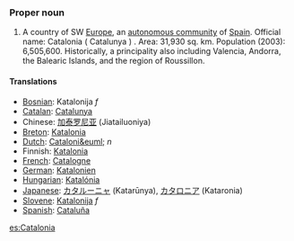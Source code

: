 ===Proper noun===
#A country of SW [[Europe]], an [[autonomous community]] of [[Spain]]. Official name: Catalonia ( Catalunya ) . Area: 31,930 sq. km. Population (2003): 6,505,600. Historically, a principality also including Valencia, Andorra, the Balearic Islands, and the region of Roussillon.

====Translations====
*[[Bosnian]]: Katalonija ''f''
*[[Catalan]]: [[Catalunya]]
*Chinese: [[加泰罗尼亚]] (Jiatailuoniya)
*[[Breton]]: [[Katalonia]]
*[[Dutch]]: [[Cataloni&euml;]] ''n''
*Finnish: [[Katalonia]]
*[[French]]: [[Catalogne]]
*[[German]]: [[Katalonien]]
*[[Hungarian]]: [[Katalónia]]
*[[Japanese]]: [[カタルーニャ]] (Katarūnya), [[カタロニア]] (Kataronia)
*[[Slovene]]: [[Katalonija]] ''f''
*[[Spanish]]: [[Cataluña]]

[[es:Catalonia]]